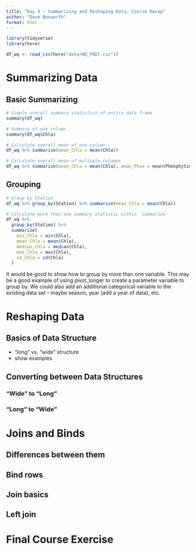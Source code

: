 ```yaml
---
title: "Day 4 - Summarizing and Reshaping Data, Course Recap"
author: "Dave Bosworth"
format: html
---
```


```r
library(tidyverse)
library(here)
```

```r
df_wq <- read_csv(here("data/WQ_P8D7.csv"))
```

# Summarizing Data

## Basic Summarizing

```r
# Simple overall summary statistics of entire data frame
summary(df_wq)

# Summary of one column
summary(df_wq$Chla)
```

```r
# Calculate overall mean of one column
df_wq %>% summarize(mean_Chla = mean(Chla))

# Calculate overall mean of multiple columns
df_wq %>% summarize(mean_Chla = mean(Chla), mean_Pheo = mean(Pheophytin))
```

## Grouping

```r
# Group by Station
df_wq %>% group_by(Station) %>% summarize(mean_Chla = mean(Chla))
```

```r
# Calculate more than one summary statistic within `summarize`
df_wq %>% 
  group_by(Station) %>% 
  summarize(
    min_Chla = min(Chla),
    mean_Chla = mean(Chla),
    median_Chla = median(Chla),
    max_Chla = max(Chla),
    sd_Chla = sd(Chla)
  )
```

It would be good to show how to group by more than one variable. This may be a good example of using pivot_longer to create a parameter variable to group by. We could also add an additional categorical variable to the existing data set - maybe season, year (add a year of data), etc.

# Reshaping Data

## Basics of Data Structure

-   "long" vs. "wide" structure
-   show examples

## Converting between Data Structures

### "Wide" to "Long"

### "Long" to "Wide"

# Joins and Binds

## Differences between them

## Bind rows

## Join basics

## Left join

# Final Course Exercise
